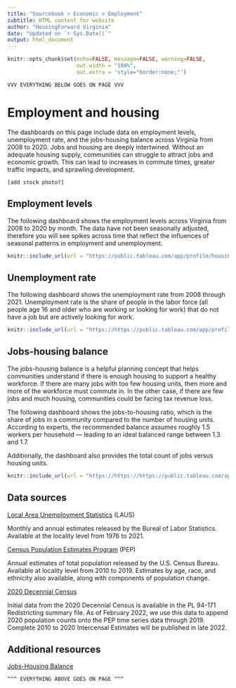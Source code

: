 ```yaml
---
title: "Sourcebook > Economic > Employment"
subtitle: HTML content for website
author: "HousingForward Virginia"
date: "Updated on `r Sys.Date()`"
output: html_document
---
```


```r
knitr::opts_chunk$set(echo=FALSE, message=FALSE, warning=FALSE,
                      out.width = "100%",
                      out.extra = 'style="border:none;"')
```

```
VVV EVERYTHING BELOW GOES ON PAGE VVV
```
# Employment and housing

The dashboards on this page include data on employment levels, unemployment rate, 
and the jobs-housing balance across Virginia from 2008 to 2020. Jobs and 
housing are deeply intertwined. Without an adequate housing supply, communities 
can struggle to attract jobs and economic growth. This can lead to increases in 
commute times, greater traffic impacts, and sprawling development. 


```
[add stock photo?]
```

## Employment levels

The following dashboard shows the employment levels across Virginia from 2008 to 2020
by month. The data have not been seasonally adjusted, therefore you will see spikes 
across time that reflect the influences of seasonal patterns in employment and 
unemployment. 

```r
knitr::include_url(url = "https://public.tableau.com/app/profile/housingforward.virginia/viz/Sourcebook-VirginiaEmploymentLevels/State?:showVizHome=no&:embed=true", height = "500px")
```


## Unemployment rate

The following dashboard shows the unemployment rate from 2008 through 2021. Unemployment
rate is the share of people in the labor force (all people age 16 and older who are 
working or looking for work) that do not have a job but are actively looking for work. 

```r
knitr::include_url(url = "https://https://public.tableau.com/app/profile/housingforward.virginia/viz/Sourcebook-VirginiaUnemploymentRate/Statewide?:showVizHome=no&:embed=true", height = "500px")
```

## Jobs-housing balance

The jobs-housing balance is a helpful planning concept that helps communities understand 
if there is enough housing to support a healthy workforce. If there are many jobs with 
too few housing units, then more and more of the workforce must commute in. In the other
case, if there are few jobs and much housing, communities could be facing tax revenue loss.

The following dashboard shows the jobs-to-housing ratio, which is the share of jobs in a 
community compared to the number of housing units. According to experts, the recommended 
balance assumes roughly 1.5 workers per household --- leading to an ideal balanced range 
between 1.3 and 1.7. 

Additionally, the dashboard also provides the total count of jobs versus housing units.

```r
knitr::include_url(url = "https://https://https://public.tableau.com/app/profile/housingforward.virginia/viz/Sourcebook-Jobs-housingbalance/Statewide?:showVizHome=no&:embed=true", height = "500px")
```

## Data sources

[Local Area Unemployment Statistics](https://www.bls.gov/lau/) (LAUS)

Monthly and annual estimates released by the Bureal of Labor Statistics. Available at the locality level from
1976 to 2021.


[Census Population Estimates Program](https://www.census.gov/programs-surveys/popest.html) (PEP)

Annual estimates of total population released by the U.S. Census Bureau. Available at locality level from 2010 to 2019. Estimates by age, race, and ethnicity also available, along with components of population change.

[2020 Decennial Census](https://www.census.gov/programs-surveys/decennial-census/about/rdo/summary-files.html)

Initial data from the 2020 Decennial Census is available in the PL 94-171 Redistricting summary file. As of February 2022, we use this data to append 2020 population counts onto the PEP time series data through 2019. Complete 2010 to 2020 Intercensal Estimates will be published in late 2022.

## Additional resources

[Jobs-Housing Balance](http://planning-org-uploaded-media.s3.amazonaws.com/publication/download_pdf/PAS-Report-516.pdf)


```
^^^ EVERYTHING ABOVE GOES ON PAGE ^^^
```
